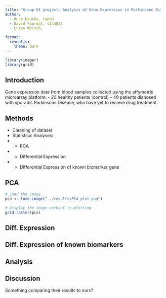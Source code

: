 ```yaml
---
title: "Group 01 project: Analysis of Gene Expression in Parkinsson Disease"
author: 
  - Rune Daucke, runda
  - David Faurdal, s144523
  - Luisa Weisch,

format:
  revealjs:
    theme: dark
---
```


```r
library(imager)
library(grid)
```


## Introduction

Gene expression data from blood samples collected using the affymetrix microarray platform. - 20 healthy patients (control) - 40 patients dianosed with sporadic Parkinsons Disease, who have yet to recieve drug treatment.

## Methods

-   Cleaning of dataset
-   Statistical Analyses:
-   
    -   PCA
-   
    -   Differential Expression
-   
    -   Differential Expression of known biomarker gene

## PCA

```r
# Load the image
pca <- load.image("../results/PCA_plot.png")

# Display the image without re-plotting
grid.raster(pca)
```

## Diff. Expression

## Diff. Expression of known biomarkers

## Analysis

## Discussion

Something comparing their results to ours?
